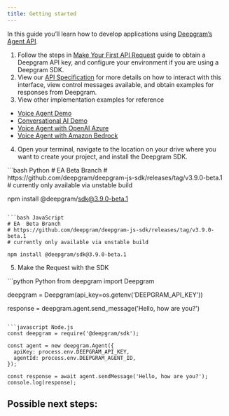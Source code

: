 ```yaml
---
title: Getting started
---
```


In this guide you’ll learn how to develop applications using [Deepgram’s Agent API](/).

1. Follow the steps in [Make Your First API Request](/docs/make-your-first-api-request) guide to obtain a Deepgram API key, and configure your environment if you are using a Deepgram SDK.
2. View our [API Specification](/) for more details on how to interact with this interface, view control messages available, and obtain examples for responses from Deepgram.
3. View other implementation examples for reference
  - [Voice Agent Demo](https://github.com/deepgram/voice-agent-demo)
  - [Conversational AI Demo](https://github.com/deepgram/conversational-ai-demo)
  - [Voice Agent with OpenAI Azure](https://github.com/deepgram/voice-agent-openai-azure)
  - [Voice Agent with Amazon Bedrock](https://github.com/deepgram/voice-agent-amazon-bedrock)
4. Open your terminal, navigate to the location on your drive where you want to create your project, and install the Deepgram SDK.
  <CodeBlocks>
  ```bash Python
  # EA  Beta Branch
  # https://github.com/deepgram/deepgram-js-sdk/releases/tag/v3.9.0-beta.1
  # currently only available via unstable build
  
  npm install @deepgram/sdk@3.9.0-beta.1
  ```
  
  ```bash JavaScript
  # EA  Beta Branch
  # https://github.com/deepgram/deepgram-js-sdk/releases/tag/v3.9.0-beta.1
  # currently only available via unstable build
  
  npm install @deepgram/sdk@3.9.0-beta.1
  ```
  </CodeBlocks>

5. Make the Request with the SDK
  <CodeBlocks>
  ```python Python
  from deepgram import Deepgram
  
  deepgram = Deepgram(api_key=os.getenv('DEEPGRAM_API_KEY'))
  
  response = deepgram.agent.send_message('Hello, how are you?')
  ```

  ```javascript Node.js
  const deepgram = require('@deepgram/sdk');    
  
  const agent = new deepgram.Agent({
    apiKey: process.env.DEEPGRAM_API_KEY,
    agentId: process.env.DEEPGRAM_AGENT_ID,
  });
  
  const response = await agent.sendMessage('Hello, how are you?');
  console.log(response);
  ```
  </CodeBlocks>
  
## Possible next steps:

<div class="small">
<CardGroup cols={2}>
  <Card title="Voice Agent Demo" href="https://github.com/deepgram/voice-agent-demo" icon="function" iconPosition="left" />
  <Card title="Conversational AI Demo" href="https://github.com/deepgram/conversational-ai-demo" icon="phone" iconPosition="left" />
  <Card title="Voice Agent with OpenAI Azure" href="https://github.com/deepgram/voice-agent-openai-azure" icon="brain" iconPosition="left" />
  <Card title="Voice Agent with Amazon Bedrock" href="https://github.com/deepgram/voice-agent-amazon-bedrock" icon="waveform-lines" iconPosition="left" />
  <Card title="Voice Agent with OpenAI Azure" href="https://github.com/deepgram/voice-agent-openai-azure" icon="timer" iconPosition="left" />
  <Card title="Voice Agent with Amazon Bedrock" href="https://github.com/deepgram/voice-agent-amazon-bedrock" icon="question" iconPosition="left" />
</CardGroup>
</div>
